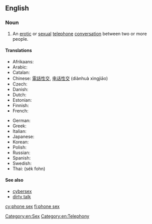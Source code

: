 ==English==
{{wikipedia}}

===Noun===
{{en-noun|head=[[phone]] [[sex]]|-}}

# An [[erotic]] or [[sexual]] [[telephone]] [[conversation]] between two or more people.

====Translations====
{{trans-top|An erotic or sexual telephone conversation between two or more people}}
* Afrikaans: {{t|af|telefoonseks}}
* Arabic: {{t|ar|جنس عبر الهاتف|m}}
* Catalan: {{t|ca|sexe telefònic|m}}
* Chinese: [[電話性交]], [[电话性交]] (diànhuà xìngjiāo)
* Czech: {{t|cs|sex po telefonu}}
* Danish: {{t|da|telefonsex}}
* Dutch: {{t+|nl|telefoonseks}}
* Estonian: {{t|et|telefoniseks}}
* Finnish: {{t|fi|puhelinseksi}}
* French: {{t+|fr|téléphone rose|m}}
{{trans-mid}}
* German: {{t|de|Telefonsex}}
* Greek: {{t|el|τηλεφωνικό σεξ|tr=tilefonikό sex}}
* Italian: {{t|it|sesso telefonico|m}}
* Japanese: {{t|ja|サイバーセックス|tr=saibā-sekkusu}}
* Korean: {{t|ko|폰섹스|tr=pon-sekseu|sc=Hang}}
* Polish: {{t|pl|seks przez telefon|m}}
* Russian: {{t|ru|секс по телефону|m|tr=seks po telefónu}}
* Spanish: {{t|es|sexo telefónico|m}}
* Swedish: {{t|sv|telefonsex}}
* Thai: {{Thai|[[เซ็กส์โฟน]]}} (sék fohn)
{{trans-bottom}}

====See also====
* [[cybersex]]
* [[dirty talk]]

[[Category:en:Sex]]
[[Category:en:Telephony]]

[[cy:phone sex]]
[[fi:phone sex]]